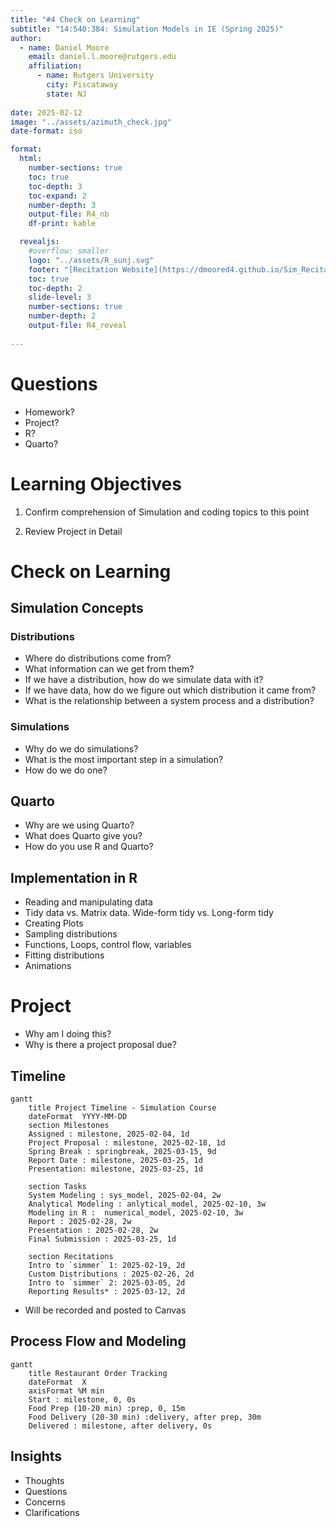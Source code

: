 ```yaml
---
title: "#4 Check on Learning"
subtitle: "14:540:384: Simulation Models in IE (Spring 2025)"
author:
  - name: Daniel Moore
    email: daniel.l.moore@rutgers.edu
    affiliation: 
      - name: Rutgers University
        city: Piscataway
        state: NJ
   
date: 2025-02-12
image: "../assets/azimuth_check.jpg"
date-format: iso

format:
  html:
    number-sections: true
    toc: true
    toc-depth: 3
    toc-expand: 2
    number-depth: 3
    output-file: R4_nb
    df-print: kable

  revealjs:
    #overflow: smaller
    logo: "../assets/R_sunj.svg"
    footer: "[Recitation Website](https://dmoored4.github.io/Sim_Recitation_Sp2025/)"
    toc: true
    toc-depth: 2
    slide-level: 3
    number-sections: true
    number-depth: 2
    output-file: R4_reveal
    
---
```


# Questions {.unnumbered .unlisted}

-   Homework?
-   Project?
-   R?
-   Quarto?

# Learning Objectives

1.  Confirm comprehension of Simulation and coding topics to this point
    
2.  Review Project in Detail


# Check on Learning

## Simulation Concepts

### Distributions

-   Where do distributions come from?
-   What information can we get from them?
-   If we have a distribution, how do we simulate data with it?
-   If we have data, how do we figure out which distribution it came from?
-   What is the relationship between a system process and a distribution?

### Simulations

-   Why do we do simulations?
-   What is the most important step in a simulation?
-   How do we do one?

## Quarto

-   Why are we using Quarto?
-   What does Quarto give you?
-   How do you use R and Quarto?

## Implementation in R

-   Reading and manipulating data
-   Tidy data vs. Matrix data. Wide-form tidy vs. Long-form tidy
-   Creating Plots
-   Sampling distributions
-   Functions, Loops, control flow, variables
-   Fitting distributions
-   Animations

# Project

-   Why am I doing this?
-   Why is there a project proposal due?

## Timeline

```mermaid
gantt
    title Project Timeline - Simulation Course
    dateFormat  YYYY-MM-DD
    section Milestones
    Assigned : milestone, 2025-02-04, 1d
    Project Proposal : milestone, 2025-02-18, 1d
    Spring Break : springbreak, 2025-03-15, 9d
    Report Date : milestone, 2025-03-25, 1d
    Presentation: milestone, 2025-03-25, 1d

    section Tasks
    System Modeling : sys_model, 2025-02-04, 2w
    Analytical Modeling : anlytical_model, 2025-02-10, 3w
    Modeling in R :  numerical_model, 2025-02-10, 3w
    Report : 2025-02-28, 2w
    Presentation : 2025-02-28, 2w
    Final Submission : 2025-03-25, 1d
    
    section Recitations
    Intro to `simmer` 1: 2025-02-19, 2d
    Custom Distributions : 2025-02-26, 2d
    Intro to `simmer` 2: 2025-03-05, 2d
    Reporting Results* : 2025-03-12, 2d
```

::: callout-note
* Will be recorded and posted to Canvas
:::

## Process Flow and Modeling

```mermaid
gantt
    title Restaurant Order Tracking
    dateFormat  X
    axisFormat %M min
    Start : milestone, 0, 0s
    Food Prep (10-20 min) :prep, 0, 15m  
    Food Delivery (20-30 min) :delivery, after prep, 30m  
    Delivered : milestone, after delivery, 0s
```

## Insights

- Thoughts
- Questions
- Concerns
- Clarifications
